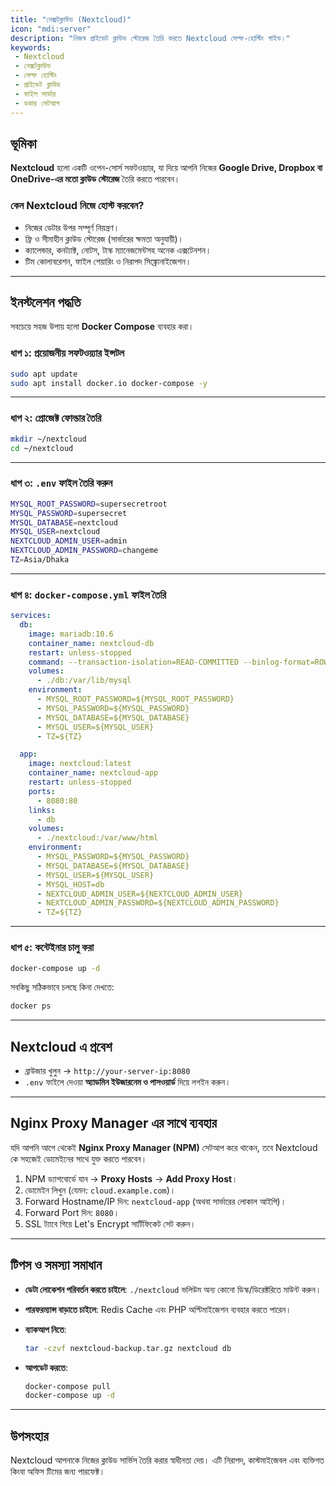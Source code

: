 ```yaml
---
title: "নেক্সটক্লাউড (Nextcloud)"
icon: "mdi:server"
description: "নিজস্ব প্রাইভেট ক্লাউড স্টোরেজ তৈরি করতে Nextcloud সেল্ফ-হোস্টিং গাইড।"
keywords: 
 - Nextcloud
 - নেক্সটক্লাউড
 - সেল্ফ হোস্টিং
 - প্রাইভেট ক্লাউড
 - ফাইল সার্ভার
 - ডকার সেটআপ
---
```


## ভূমিকা
**Nextcloud** হলো একটি ওপেন-সোর্স সফটওয়্যার, যা দিয়ে আপনি নিজের **Google Drive, Dropbox বা OneDrive-এর মতো ক্লাউড স্টোরেজ** তৈরি করতে পারবেন।  

### কেন Nextcloud নিজে হোস্ট করবেন?
- নিজের ডেটার উপর সম্পূর্ণ নিয়ন্ত্রণ।
- ফ্রি ও সীমাহীন ক্লাউড স্টোরেজ (সার্ভারের ক্ষমতা অনুযায়ী)।
- ক্যালেন্ডার, কনট্যাক্ট, নোটস, টাস্ক ম্যানেজমেন্টসহ অনেক এক্সটেনশন।
- টিম কোলাবরেশন, ফাইল শেয়ারিং ও নিরাপদ সিঙ্ক্রোনাইজেশন।

---

## ইনস্টলেশন পদ্ধতি

সবচেয়ে সহজ উপায় হলো **Docker Compose** ব্যবহার করা।

### ধাপ ১: প্রয়োজনীয় সফটওয়্যার ইন্সটল
```bash
sudo apt update
sudo apt install docker.io docker-compose -y
```

---

### ধাপ ২: প্রোজেক্ট ফোল্ডার তৈরি

```bash
mkdir ~/nextcloud
cd ~/nextcloud
```

---

### ধাপ ৩: `.env` ফাইল তৈরি করুন

```bash title=".env"
MYSQL_ROOT_PASSWORD=supersecretroot
MYSQL_PASSWORD=supersecret
MYSQL_DATABASE=nextcloud
MYSQL_USER=nextcloud
NEXTCLOUD_ADMIN_USER=admin
NEXTCLOUD_ADMIN_PASSWORD=changeme
TZ=Asia/Dhaka
```

---

### ধাপ ৪: `docker-compose.yml` ফাইল তৈরি

```yaml title="docker-compose.yml"
services:
  db:
    image: mariadb:10.6
    container_name: nextcloud-db
    restart: unless-stopped
    command: --transaction-isolation=READ-COMMITTED --binlog-format=ROW
    volumes:
      - ./db:/var/lib/mysql
    environment:
      - MYSQL_ROOT_PASSWORD=${MYSQL_ROOT_PASSWORD}
      - MYSQL_PASSWORD=${MYSQL_PASSWORD}
      - MYSQL_DATABASE=${MYSQL_DATABASE}
      - MYSQL_USER=${MYSQL_USER}
      - TZ=${TZ}

  app:
    image: nextcloud:latest
    container_name: nextcloud-app
    restart: unless-stopped
    ports:
      - 8080:80
    links:
      - db
    volumes:
      - ./nextcloud:/var/www/html
    environment:
      - MYSQL_PASSWORD=${MYSQL_PASSWORD}
      - MYSQL_DATABASE=${MYSQL_DATABASE}
      - MYSQL_USER=${MYSQL_USER}
      - MYSQL_HOST=db
      - NEXTCLOUD_ADMIN_USER=${NEXTCLOUD_ADMIN_USER}
      - NEXTCLOUD_ADMIN_PASSWORD=${NEXTCLOUD_ADMIN_PASSWORD}
      - TZ=${TZ}
```

---

### ধাপ ৫: কন্টেইনার চালু করা

```bash
docker-compose up -d
```

সবকিছু সঠিকভাবে চলছে কিনা দেখতে:

```bash
docker ps
```

---

## Nextcloud এ প্রবেশ

* ব্রাউজার খুলুন → `http://your-server-ip:8080`
* `.env` ফাইলে দেওয়া **অ্যাডমিন ইউজারনেম ও পাসওয়ার্ড** দিয়ে লগইন করুন।

---

## Nginx Proxy Manager এর সাথে ব্যবহার

যদি আপনি আগে থেকেই **Nginx Proxy Manager (NPM)** সেটআপ করে থাকেন, তবে Nextcloud কে সহজেই ডোমেইনের সাথে যুক্ত করতে পারবেন।

1. NPM ড্যাশবোর্ডে যান → **Proxy Hosts** → **Add Proxy Host**।
2. ডোমেইন লিখুন (যেমন: `cloud.example.com`)।
3. Forward Hostname/IP দিন: `nextcloud-app` (অথবা সার্ভারের লোকাল আইপি)।
4. Forward Port দিন: `8080`।
5. SSL ট্যাবে গিয়ে Let's Encrypt সার্টিফিকেট সেট করুন।

---

## টিপস ও সমস্যা সমাধান

* **ডেটা লোকেশন পরিবর্তন করতে চাইলে**: `./nextcloud` ভলিউম অন্য কোনো ডিস্ক/ডিরেক্টরিতে মাউন্ট করুন।
* **পারফরম্যান্স বাড়াতে চাইলে**: Redis Cache এবং PHP অপ্টিমাইজেশন ব্যবহার করতে পারেন।
* **ব্যাকআপ নিতে**:

  ```bash
  tar -czvf nextcloud-backup.tar.gz nextcloud db
  ```
* **আপডেট করতে**:

  ```bash
  docker-compose pull
  docker-compose up -d
  ```

---

## উপসংহার

Nextcloud আপনাকে নিজের ক্লাউড সার্ভিস তৈরি করার স্বাধীনতা দেয়। এটি নিরাপদ, কাস্টমাইজেবল এবং ব্যক্তিগত কিংবা অফিস টিমের জন্য পারফেক্ট।